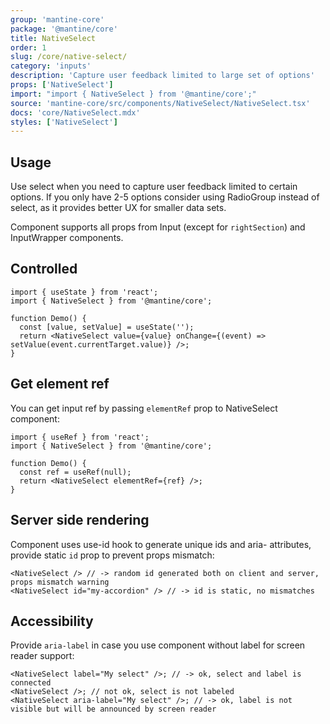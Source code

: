 ```yaml
---
group: 'mantine-core'
package: '@mantine/core'
title: NativeSelect
order: 1
slug: /core/native-select/
category: 'inputs'
description: 'Capture user feedback limited to large set of options'
props: ['NativeSelect']
import: "import { NativeSelect } from '@mantine/core';"
source: 'mantine-core/src/components/NativeSelect/NativeSelect.tsx'
docs: 'core/NativeSelect.mdx'
styles: ['NativeSelect']
---
```



## Usage

Use select when you need to capture user feedback limited to certain options.
If you only have 2-5 options consider using <GatsbyLink to="/core/radio-group/">RadioGroup</GatsbyLink> instead of select,
as it provides better UX for smaller data sets.

Component supports all props from <GatsbyLink to="/core/input/">Input</GatsbyLink> (except for `rightSection`) and <GatsbyLink to="/core/input-wrapper">InputWrapper</GatsbyLink> components.

<Demo data={NativeSelectDemos.configurator} />

## Controlled

```tsx
import { useState } from 'react';
import { NativeSelect } from '@mantine/core';

function Demo() {
  const [value, setValue] = useState('');
  return <NativeSelect value={value} onChange={(event) => setValue(event.currentTarget.value)} />;
}
```

## Get element ref

You can get input ref by passing `elementRef` prop to NativeSelect component:

```tsx
import { useRef } from 'react';
import { NativeSelect } from '@mantine/core';

function Demo() {
  const ref = useRef(null);
  return <NativeSelect elementRef={ref} />;
}
```

## Server side rendering

Component uses <GatsbyLink to="/hooks/use-id/">use-id</GatsbyLink> hook to generate unique ids and aria- attributes,
provide static `id` prop to prevent props mismatch:

```tsx
<NativeSelect /> // -> random id generated both on client and server, props mismatch warning
<NativeSelect id="my-accordion" /> // -> id is static, no mismatches
```

## Accessibility

Provide `aria-label` in case you use component without label for screen reader support:

```tsx
<NativeSelect label="My select" />; // -> ok, select and label is connected
<NativeSelect />; // not ok, select is not labeled
<NativeSelect aria-label="My select" />; // -> ok, label is not visible but will be announced by screen reader
```
